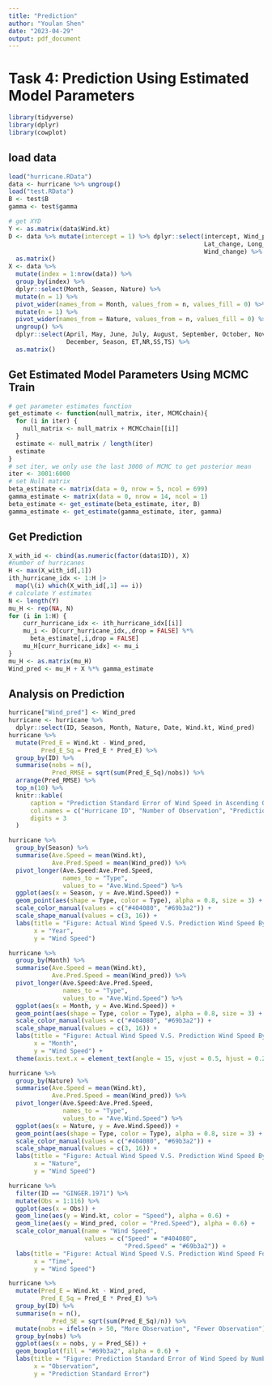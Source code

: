 ```yaml
---
title: "Prediction"
author: "Youlan Shen"
date: "2023-04-29"
output: pdf_document
---
```


# Task 4: Prediction Using Estimated Model Parameters 

```r
library(tidyverse)
library(dplyr)
library(cowplot)
```

## load data

```r
load("hurricane.RData")
data <- hurricane %>% ungroup()
load("test.RData")
B <- test$B
gamma <- test$gamma
```

```r
# get XYD
Y <- as.matrix(data$Wind.kt)
D <- data %>% mutate(intercept = 1) %>% dplyr::select(intercept, Wind_prev, 
                                                      Lat_change, Long_change, 
                                                      Wind_change) %>% 
  as.matrix()
X <- data %>%
  mutate(index = 1:nrow(data)) %>%
  group_by(index) %>%
  dplyr::select(Month, Season, Nature) %>%
  mutate(n = 1) %>% 
  pivot_wider(names_from = Month, values_from = n, values_fill = 0) %>% 
  mutate(n = 1) %>% 
  pivot_wider(names_from = Nature, values_from = n, values_fill = 0) %>% 
  ungroup() %>%
  dplyr::select(April, May, June, July, August, September, October, November, 
                December, Season, ET,NR,SS,TS) %>%
  as.matrix()
```

## Get Estimated Model Parameters Using MCMC Train

```r
# get parameter estimates function
get_estimate <- function(null_matrix, iter, MCMCchain){
  for (i in iter) {
    null_matrix <- null_matrix + MCMCchain[[i]]
  }
  estimate <- null_matrix / length(iter)
  estimate
}
# set iter, we only use the last 3000 of MCMC to get posterior mean
iter <- 3001:6000
# set Null matrix
beta_estimate <- matrix(data = 0, nrow = 5, ncol = 699)
gamma_estimate <- matrix(data = 0, nrow = 14, ncol = 1)
beta_estimate <- get_estimate(beta_estimate, iter, B)
gamma_estimate <- get_estimate(gamma_estimate, iter, gamma)
```

## Get Prediction

```r
X_with_id <- cbind(as.numeric(factor(data$ID)), X)
#number of hurricanes
H <- max(X_with_id[,1])
ith_hurricane_idx <- 1:H |>
  map(\(i) which(X_with_id[,1] == i))
# calculate Y estimates
N <- length(Y)
mu_H <- rep(NA, N)
for (i in 1:H) {
    curr_hurricane_idx <- ith_hurricane_idx[[i]]
    mu_i <- D[curr_hurricane_idx,,drop = FALSE] %*% 
      beta_estimate[,i,drop = FALSE]
    mu_H[curr_hurricane_idx] <- mu_i
}
mu_H <- as.matrix(mu_H)
Wind_pred <- mu_H + X %*% gamma_estimate
```

## Analysis on Prediction

```r
hurricane["Wind_pred"] <- Wind_pred
hurricane <- hurricane %>% 
  dplyr::select(ID, Season, Month, Nature, Date, Wind.kt, Wind_pred)
hurricane %>% 
  mutate(Pred_E = Wind.kt - Wind_pred,
         Pred_E_Sq = Pred_E * Pred_E) %>% 
  group_by(ID) %>% 
  summarise(nobs = n(),
            Pred_RMSE = sqrt(sum(Pred_E_Sq)/nobs)) %>% 
  arrange(Pred_RMSE) %>% 
  top_n(10) %>% 
  knitr::kable(
      caption = "Prediction Standard Error of Wind Speed in Ascending Order", 
      col.names = c("Hurricane ID", "Number of Observation", "Prediction RMSE"),
      digits = 3
  )
```


```r
hurricane %>% 
  group_by(Season) %>% 
  summarise(Ave.Speed = mean(Wind.kt),
            Ave.Pred.Speed = mean(Wind_pred)) %>% 
  pivot_longer(Ave.Speed:Ave.Pred.Speed,
               names_to = "Type",
               values_to = "Ave.Wind.Speed") %>% 
  ggplot(aes(x = Season, y = Ave.Wind.Speed)) +
  geom_point(aes(shape = Type, color = Type), alpha = 0.8, size = 3) + 
  scale_color_manual(values = c("#404080", "#69b3a2")) +
  scale_shape_manual(values = c(3, 16)) +
  labs(title = "Figure: Actual Wind Speed V.S. Prediction Wind Speed By Year",
       x = "Year",
       y = "Wind Speed")
```

```r
hurricane %>% 
  group_by(Month) %>% 
  summarise(Ave.Speed = mean(Wind.kt),
            Ave.Pred.Speed = mean(Wind_pred)) %>% 
  pivot_longer(Ave.Speed:Ave.Pred.Speed,
               names_to = "Type",
               values_to = "Ave.Wind.Speed") %>% 
  ggplot(aes(x = Month, y = Ave.Wind.Speed)) +
  geom_point(aes(shape = Type, color = Type), alpha = 0.8, size = 3) + 
  scale_color_manual(values = c("#404080", "#69b3a2")) +
  scale_shape_manual(values = c(3, 16)) +
  labs(title = "Figure: Actual Wind Speed V.S. Prediction Wind Speed By Month",
       x = "Month",
       y = "Wind Speed") +
  theme(axis.text.x = element_text(angle = 15, vjust = 0.5, hjust = 0.2))
```

```r
hurricane %>% 
  group_by(Nature) %>% 
  summarise(Ave.Speed = mean(Wind.kt),
            Ave.Pred.Speed = mean(Wind_pred)) %>% 
  pivot_longer(Ave.Speed:Ave.Pred.Speed,
               names_to = "Type",
               values_to = "Ave.Wind.Speed") %>% 
  ggplot(aes(x = Nature, y = Ave.Wind.Speed)) +
  geom_point(aes(shape = Type, color = Type), alpha = 0.8, size = 3) + 
  scale_color_manual(values = c("#404080", "#69b3a2")) +
  scale_shape_manual(values = c(3, 16)) +
  labs(title = "Figure: Actual Wind Speed V.S. Prediction Wind Speed By Nature",
       x = "Nature",
       y = "Wind Speed")
```


```r
hurricane %>% 
  filter(ID == "GINGER.1971") %>% 
  mutate(Obs = 1:116) %>% 
  ggplot(aes(x = Obs)) +
  geom_line(aes(y = Wind.kt, color = "Speed"), alpha = 0.6) +
  geom_line(aes(y = Wind_pred, color = "Pred.Speed"), alpha = 0.6) +
  scale_color_manual(name = "Wind Speed",
                     values = c("Speed" = "#404080",  
                                "Pred.Speed" = "#69b3a2")) +
  labs(title = "Figure: Actual Wind Speed V.S. Prediction Wind Speed For GINGER.1971",
       x = "Time",
       y = "Wind Speed")
```

```r
hurricane %>% 
  mutate(Pred_E = Wind.kt - Wind_pred,
         Pred_E_Sq = Pred_E * Pred_E) %>% 
  group_by(ID) %>% 
  summarise(n = n(),
            Pred_SE = sqrt(sum(Pred_E_Sq)/n)) %>% 
  mutate(nobs = ifelse(n > 50, "More Observation", "Fewer Observation")) %>% 
  group_by(nobs) %>% 
  ggplot(aes(x = nobs, y = Pred_SE)) +
  geom_boxplot(fill = "#69b3a2", alpha = 0.6) +
  labs(title = "Figure: Prediction Standard Error of Wind Speed by Number of Observation",
       x = "Observation",
       y = "Prediction Standard Error")
```

